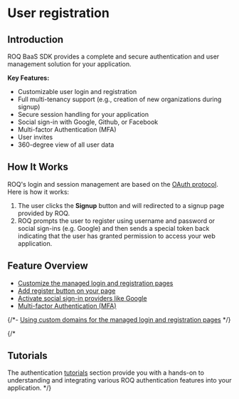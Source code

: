 # User registration

## Introduction

ROQ BaaS SDK provides a complete and secure authentication and user management solution for your application.

**Key Features:**

- Customizable user login and registration
- Full multi-tenancy support (e.g., creation of new organizations during signup)
- Secure session handling for your application
- Social sign-in with Google, Github, or Facebook
- Multi-factor Authentication (MFA)
- User invites
- 360-degree view of all user data

## How It Works

ROQ's login and session management are based on the [OAuth protocol](https://oauth.net/2/). Here is how it works:

1. The user clicks the **Signup** button and will redirected to a signup page provided by ROQ.
2. ROQ prompts the user to register using username and password or social sign-ins (e.g. Google) and then sends a special token back indicating that the user has granted permission to access your web application.

## Feature Overview

- [Customize the managed login and registration pages](/user-registration/registration-forms)
- [Add register button on your page](/user-registration/add-registration-button)
- [Activate social sign-in providers like Google](/user-registration/link-social-sign-ins)
- [Multi-factor Authentication (MFA)](/user-registration/mfa)

{/*- [Using custom domains for the managed login and registration pages](user-registration/custom-domain) */}

{/*
## Tutorials

The authentication [tutorials](/authentication/tutorials) section provide you with a hands-on to understanding and integrating various ROQ authentication features into your application.
*/}